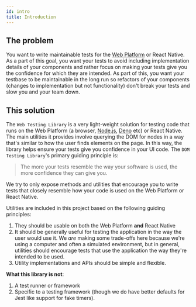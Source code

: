 ```yaml
---
id: intro
title: Introduction
---
```


## The problem

You want to write maintainable tests for the
[Web Platform](https://proposal-common-min-api.deno.dev/) or React Native. As a
part of this goal, you want your tests to avoid including implementation details
of your components and rather focus on making your tests give you the confidence
for which they are intended. As part of this, you want your testbase to be
maintainable in the long run so refactors of your components (changes to
implementation but not functionality) don't break your tests and slow you and
your team down.

## This solution

The `Web Testing Library` is a very light-weight solution for testing code that
runs on the Web Platform (a browser, [Node.js][node], [Deno](https://deno.land/)
etc) or React Native. The main utilities it provides involve querying the DOM
for nodes in a way that's similar to how the user finds elements on the page. In
this way, the library helps ensure your tests give you confidence in your UI
code. The `DOM Testing Library`'s primary guiding principle is:

> The more your tests resemble the way your software is used, the more
> confidence they can give you.

We try to only expose methods and utilities that encourage you to write tests
that closely resemble how your code is used on the Web Platform or React Native.

Utilities are included in this project based on the following guiding
principles:

1. They should be usable on both the Web Platform **and** React Native
2. It should be generally useful for testing the application in the way the user
   would use it. We _are_ making some trade-offs here because we're using a
   computer and often a simulated environment, but in general, utilities should
   encourage tests that use the application the way they're intended to be used.
3. Utility implementations and APIs should be simple and flexible.

**What this library is not**:

1.  A test runner or framework
2.  Specific to a testing framework (though we do have better defaults for Jest
    like support for fake timers).

[jest]: https://jestjs.io
[node]: https://nodejs.org/en/

